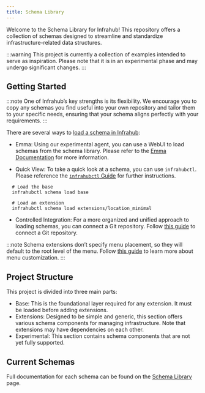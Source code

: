 ```yaml
---
title: Schema Library
---
```


Welcome to the Schema Library for Infrahub! This repository offers a collection of schemas designed to streamline and standardize infrastructure-related data structures.

:::warning
This project is currently a collection of examples intended to serve as inspiration. Please note that it is in an experimental phase and may undergo significant changes.
:::

## Getting Started

:::note
One of Infrahub’s key strengths is its flexibility. We encourage you to copy any schemas you find useful into your own repository and tailor them to your specific needs, ensuring that your schema aligns perfectly with your requirements.
:::

There are several ways to [load a schema in Infrahub](https://docs.infrahub.app/guides/import-schema):

- Emma: Using our experimental agent, you can use a WebUI to load schemas from the schema library. Please refer to the [Emma Documentation](https://docs.infrahub.app/emma/emma) for more information.

- Quick View: To take a quick look at a schema, you can use `infrahubctl`. Please reference the [`infrahubctl` Guide](https://docs.infrahub.app/infrahubctl) for further instructions.

```console
  # Load the base
  infrahubctl schema load base

  # Load an extension
  infrahubctl schema load extensions/location_minimal
```

- Controlled Integration: For a more organized and unified approach to loading schemas, you can connect a Git repository. Follow [this guide](https://docs.infrahub.app/guides/repository) to connect a Git repository.

:::note
Schema extensions don’t specify menu placement, so they will default to the root level of the menu. Follow [this guide](https://docs.infrahub.app/guides/menu) to learn more about menu customization.
:::

## Project Structure

This project is divided into three main parts:

- Base: This is the foundational layer required for any extension. It must be loaded before adding extensions.
- Extensions: Designed to be simple and generic, this section offers various schema components for managing infrastructure. Note that extensions may have dependencies on each other.
- Experimental: This section contains schema components that are not yet fully supported.

## Current Schemas

Full documentation for each schema can be found on the [Schema Library](schema-library.mdx) page.
